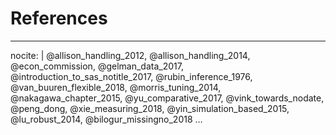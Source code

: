 
<!--
The bib chunk below must go last in this document according to how R Markdown renders.  More info is at http://rmarkdown.rstudio.com/authoring_bibliographies_and_citations.html
-->

\backmatter

<!-- 
If you'd like to change the name of the bibliography to something else,
delete "References" and replace it.
-->

# References {-}

<!--
This manually sets the header for this unnumbered chapter.
-->
\markboth{References}{References}
<!--
To remove the indentation of the first entry.
-->
\noindent

<!--
To create a hanging indent and spacing between entries.  These three lines may need to be removed for styles that don't require the hanging indent.
-->

\setlength{\parindent}{-0.20in}
\setlength{\leftskip}{0.20in}
\setlength{\parskip}{8pt}


<!--
This is just for testing with more citations for the bibliography at the end.  Add other entries into the list here if you'd like them to appear in the bibliography even if they weren't explicitly cited in the document.
-->

---
nocite: | 
  @allison_handling_2012, @allison_handling_2014, @econ_commission, @gelman_data_2017, @introduction_to_sas_notitle_2017, @rubin_inference_1976, @van_buuren_flexible_2018, @morris_tuning_2014, @nakagawa_chapter_2015, @yu_comparative_2017, @vink_towards_nodate, @peng_dong, @xie_measuring_2018, @yin_simulation_based_2015, @lu_robust_2014, @bilogur_missingno_2018
...